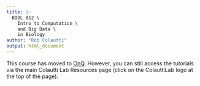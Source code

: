 ```yaml
---
title: |-
  BIOL 812 \
    Intro to Computation \
    and Big Data \
    in Biology
author: "Rob Colautti"
output: html_document
---
```


This course has moved to [OnQ](https://onq.queensu.ca/d2l/home/509588). However, you can still access the tutorials via the main Colautti Lab Resources page (click on the ColauttiLab logo at the top of the page).